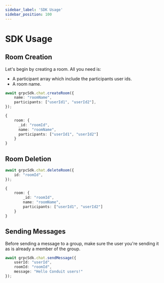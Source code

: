 ```yaml
---
sidebar_label: 'SDK Usage'
sidebar_position: 100
---
```


# SDK Usage

## Room Creation

Let's begin by creating a room. All you need is:
- A participant array which include the participants user ids.
- A room name.

```ts title="Request"
await grpcSdk.chat.createRoom({
    name: "roomName",
    participants: ["userId1", "userId2"],
});
```
```ts title="Response"
{
    room: {
      _id: "roomId",
      name: "roomName",
      participants: ["userId1", "userId2"]
    }
}
```

## Room Deletion

```ts title="Request"
await grpcSdk.chat.deleteRoom({
    id: "roomId",
});
```
```ts title="Response"
{
    room: {
        _id: "roomId",
        name: "roomName",
        participants: ["userId1", "userId2"]
    }
}
```

## Sending Messages

Before sending a message to a group, make sure the user you're sending it as is already a member of the group.

```ts title="Request"
await grpcSdk.chat.sendMessage({
    userId: "userId",
    roomId: "roomId",
    message: "Hello Conduit users!"
});
```
